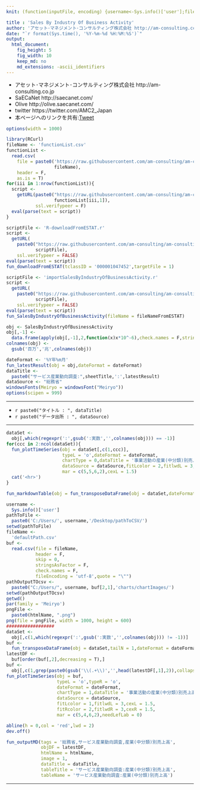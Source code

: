 ```yaml
---
knit: (function(inputFile, encoding) {username<-Sys.info()['user'];fileName<-'defaultPath.csv';pathToFile <-paste0('C:/Users/', username,'/Desktop/pathToCSV/');setwd(pathToFile);buf0<-read.csv(fileName,header = F,skip = 0,stringsAsFactor = F,check.names = F,fileEncoding = 'utf-8');timeStamp<-format(Sys.time(),'%Y%m%d%H%M%S');htmlName<-'SalesByIndustryOfBusinessActivity';rmarkdown::render(inputFile, encoding = encoding, output_file = paste0('C:/Users/',username,buf0[2,1],'charts/','am-consulting.co.jp-',htmlName,'.html')) })

title : 'Sales By Industry Of Business Activity'
author: 'アセット･マネジメント･コンサルティング株式会社 http://am-consulting.co.jp'
date: "`r format(Sys.time(), '%Y-%m-%d %H:%M:%S')`"
output: 
  html_document:
    fig_height: 5
    fig_width: 10
    keep_md: no
    md_extensions: -ascii_identifiers 
---
```

<link href="http://knowledgevault.saecanet.com/components/rmarkdown-html.css" rel="stylesheet">
<script src="http://knowledgevault.saecanet.com/components/JavascriptCode.js"></script>
<style>.main-container {max-width : 1000px;}</style>

- アセット･マネジメント･コンサルティング株式会社 http://am-consulting.co.jp
- SaECaNet http://saecanet.com/
- Olive http://olive.saecanet.com/
- twitter https://twitter.com/AMC2_Japan
- 本ページへのリンクを共有:<a href="https://twitter.com/share" class="twitter-share-button" data-via="AMC2_Japan" data-size="large">Tweet</a> <script>!function(d,s,id){var js,fjs=d.getElementsByTagName(s)[0],p=/^http:/.test(d.location)?'http':'https';if(!d.getElementById(id)){js=d.createElement(s);js.id=id;js.src=p+'://platform.twitter.com/widgets.js';fjs.parentNode.insertBefore(js,fjs);}}(document, 'script', 'twitter-wjs');</script>

```r
options(width = 1000)
```

```r
library(RCurl)
fileName <- 'functionList.csv'
functionList <-
  read.csv(
    file = paste0('https://raw.githubusercontent.com/am-consulting/am-consulting.github.io/master/csv/',
                  fileName),
    header = F,
    as.is = T)
for(iii in 1:nrow(functionList)){
  script <- 
    getURL(paste0("https://raw.githubusercontent.com/am-consulting/am-consulting.github.io/master/", 
                  functionList[iii,1]),
           ssl.verifypeer = F)
  eval(parse(text = script))
}
```

```r
scriptFile <- 'R-downloadFromESTAT.r'
script <-
  getURL(
    paste0("https://raw.githubusercontent.com/am-consulting/am-consulting.github.io/master/",
           scriptFile),
    ssl.verifypeer = FALSE)
eval(parse(text = script))
fun_downloadFromESTAT(tclassID = '000001047452',targetFile = 1)
```

```r
scriptFile <- 'importSalesByIndustryOfBusinessActivity.r'
script <-
  getURL(
    paste0("https://raw.githubusercontent.com/am-consulting/am-consulting.github.io/master/",
           scriptFile),
    ssl.verifypeer = FALSE)
eval(parse(text = script))
fun_SalesByIndustryOfBusinessActivity(fileName = fileNameFromESTAT)
```

```r
obj <- SalesByIndustryOfBusinessActivity
obj[,-1] <- 
  data.frame(apply(obj[,-1],2,function(x)x*10^-6),check.names = F,stringsAsFactors = F)
colnames(obj) <- 
  gsub('百万','兆',colnames(obj))
```

```r
dateFormat <- '%Y年%m月'
fun_latestResult(obj = obj,dateFormat = dateFormat)
dataTitle <- 
  paste0("サービス産業動向調査:",sheetTitle,':',latestResult)
dataSource <- "総務省"
windowsFonts(Meiryo = windowsFont("Meiryo"))
options(scipen = 999)
```

***

- `r paste0("タイトル : ", dataTitle)`
- `r paste0("データ出所 : ", dataSource)`

***

```r
dataSet <- 
  obj[,which(regexpr(':',gsub(':実数','',colnames(obj))) == -1)]
for(ccc in 2:ncol(dataSet)){
  fun_plotTimeSeries(obj = dataSet[,c(1,ccc)],
                     typeL = 'o',dateFormat = dateFormat,
                     chartType = 0,dataTitle = '事業活動の産業(中分類)別売上高',
                     dataSource = dataSource,fitLcolor = 2,fitlwdL = 3,
                     mar = c(5,5,6,2),cexL = 1.5)
  cat('<hr>')
}
```

```r
fun_markdownTable(obj = fun_transposeDataFrame(obj = dataSet,dateFormat = dateFormat,tailN = 4))
```

```r
username <-
  Sys.info()['user']
pathToFile <-
  paste0('C:/Users/', username,'/Desktop/pathToCSV/')
setwd(pathToFile)
fileName <-
  'defaultPath.csv'
buf <-
  read.csv(file = fileName,
           header = F,
           skip = 0,
           stringsAsFactor = F,
           check.names = F,
           fileEncoding = 'utf-8',quote = "\"")
pathOutputTOcsv <-
  paste0("C:/Users/", username, buf[2,1],'charts/chartImages/')
setwd(pathOutputTOcsv)
getwd()
par(family = 'Meiryo')
pngFile <-
  paste0(htmlName, ".png")
png(file = pngFile, width = 1000, height = 600)
##################
dataSet <- 
  obj[,c(1,which(regexpr(':',gsub(':実数','',colnames(obj))) != -1))]
buf <- 
  fun_transposeDataFrame(obj = dataSet,tailN = 1,dateFormat = dateFormat)
latestDF <-
  buf[order(buf[,2],decreasing = T),]
buf <-
  obj[,c(1,grep(paste0(gsub('\\(.+\\)','',head(latestDF[,1],2)),collapse = '|'),colnames(obj)))]
fun_plotTimeSeries(obj = buf,
                   typeL = 'o',typeR = 'o',
                   dateFormat = dateFormat,
                   chartType = 1,dataTitle = '事業活動の産業(中分類)別売上高',
                   dataSource = dataSource,
                   fitLcolor = 1,fitlwdL = 3,cexL = 1.5,
                   fitRcolor = 2,fitlwdR = 3,cexR = 1.5,
                   mar = c(5,4,6,2),needLefLab = 0)

abline(h = 0,col = 'red',lwd = 2)
dev.off()
```

```r
fun_outputMD(tags = '総務省,サービス産業動向調査,産業(中分類)別売上高',
             objDF = latestDF,
             htmlName = htmlName,
             image = 1,
             dataTitle = dataTitle,
             tableTitle = 'サービス産業動向調査:産業(中分類)別売上高',
             tableName = 'サービス産業動向調査:産業(中分類)別売上高')
```

***
<script>MakeNegative();</script>
<script>
  (function(i,s,o,g,r,a,m){i['GoogleAnalyticsObject']=r;i[r]=i[r]||function(){
  (i[r].q=i[r].q||[]).push(arguments)},i[r].l=1*new Date();a=s.createElement(o),
  m=s.getElementsByTagName(o)[0];a.async=1;a.src=g;m.parentNode.insertBefore(a,m)
  })(window,document,'script','https://www.google-analytics.com/analytics.js','ga');

  ga('create', 'UA-3077339-5', 'auto');
  ga('send', 'pageview');

</script>
